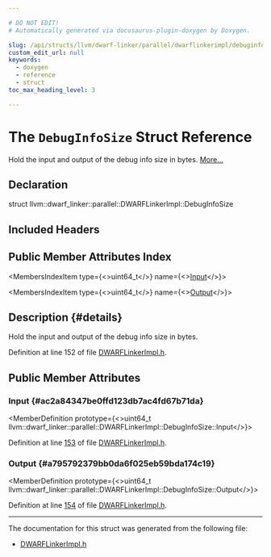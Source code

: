 ```yaml
---

# DO NOT EDIT!
# Automatically generated via docusaurus-plugin-doxygen by Doxygen.

slug: /api/structs/llvm/dwarf-linker/parallel/dwarflinkerimpl/debuginfosize
custom_edit_url: null
keywords:
  - doxygen
  - reference
  - struct
toc_max_heading_level: 3

---
```





# The `DebugInfoSize` Struct Reference

<DoxygenPage pluginConfig={pluginConfig}>

Hold the input and output of the debug info size in bytes. <a href="#details">More...</a>

## Declaration

<CodeBlock>struct llvm::dwarf_linker::parallel::DWARFLinkerImpl::DebugInfoSize</CodeBlock>

## Included Headers

<IncludesList>
<IncludesListItem
  filePath="DWARFLinker/Parallel/DWARFLinkerImpl.h"
  permalink="/docs/api/files/lib/lib/dwarflinker/lib/dwarflinker/parallel/dwarflinkerimpl-h"
  isLocal="true" />
</IncludesList>

## Public Member Attributes Index

<MembersIndex>

<MembersIndexItem
  type={<>uint64&#95;t</>}
  name={<><a href="#ac2a84347be0ffd123db7ac4fd67b71da">Input</a></>}>
</MembersIndexItem>

<MembersIndexItem
  type={<>uint64&#95;t</>}
  name={<><a href="#a795792379bb0da6f025eb59bda174c19">Output</a></>}>
</MembersIndexItem>

</MembersIndex>

## Description {#details}

Hold the input and output of the debug info size in bytes.

Definition at line 152 of file <a href="/docs/api/files/lib/lib/dwarflinker/lib/dwarflinker/parallel/dwarflinkerimpl-h">DWARFLinkerImpl.h</a>.

<SectionDefinition>

## Public Member Attributes

### Input {#ac2a84347be0ffd123db7ac4fd67b71da}

<MemberDefinition
  prototype={<>uint64&#95;t llvm::dwarf&#95;linker::parallel::DWARFLinkerImpl::DebugInfoSize::Input</>}>

Definition at line <a href="/docs/api/files/lib/lib/dwarflinker/lib/dwarflinker/parallel/dwarflinkerimpl-h/#l00153">153</a> of file <a href="/docs/api/files/lib/lib/dwarflinker/lib/dwarflinker/parallel/dwarflinkerimpl-h">DWARFLinkerImpl.h</a>.
</MemberDefinition>

### Output {#a795792379bb0da6f025eb59bda174c19}

<MemberDefinition
  prototype={<>uint64&#95;t llvm::dwarf&#95;linker::parallel::DWARFLinkerImpl::DebugInfoSize::Output</>}>

Definition at line <a href="/docs/api/files/lib/lib/dwarflinker/lib/dwarflinker/parallel/dwarflinkerimpl-h/#l00154">154</a> of file <a href="/docs/api/files/lib/lib/dwarflinker/lib/dwarflinker/parallel/dwarflinkerimpl-h">DWARFLinkerImpl.h</a>.
</MemberDefinition>

</SectionDefinition>

<hr/>

The documentation for this struct was generated from the following file:

<ul>
<li><a href="/docs/api/files/lib/lib/dwarflinker/lib/dwarflinker/parallel/dwarflinkerimpl-h">DWARFLinkerImpl.h</a></li>
</ul>

</DoxygenPage>
